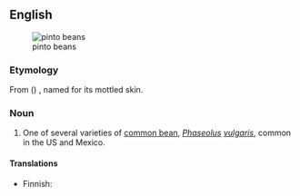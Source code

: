 ==English==
[[File:Pinto bean.jpg|thumb|pinto beans]]
===Etymology===
From {{etyl|es|en}} ({{term|frijol||lang=es|bean}}) {{term|pinto||lang=es|painted}}, named for its mottled skin.

===Noun===
{{en-noun|head=[[pinto]] [[bean]]}}

# {{US|usually in plural}} One of several varieties of [[common bean]], ''[[Phaseolus]] [[vulgaris]]'', common in the US and Mexico.

====Translations====
{{trans-top|variety of common bean}}
* Finnish: {{t-|fi|pintopapu}}
{{trans-mid}}
{{trans-bottom}}